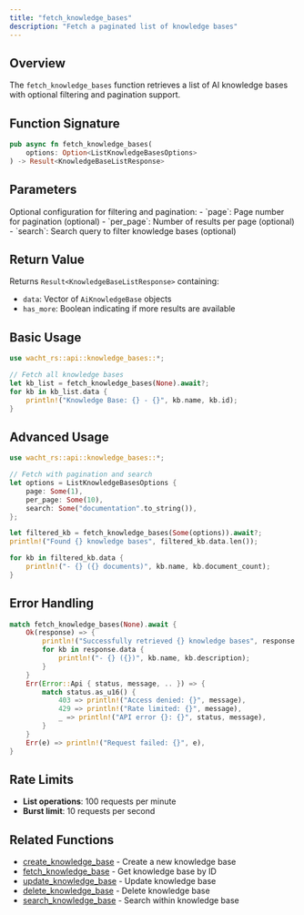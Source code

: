 ```yaml
---
title: "fetch_knowledge_bases"
description: "Fetch a paginated list of knowledge bases"
---
```


## Overview

The `fetch_knowledge_bases` function retrieves a list of AI knowledge bases with optional filtering and pagination support.

## Function Signature

```rust
pub async fn fetch_knowledge_bases(
    options: Option<ListKnowledgeBasesOptions>
) -> Result<KnowledgeBaseListResponse>
```

## Parameters

<ParamField path="options" type="Option<ListKnowledgeBasesOptions>">
  Optional configuration for filtering and pagination:
  - `page`: Page number for pagination (optional)
  - `per_page`: Number of results per page (optional)
  - `search`: Search query to filter knowledge bases (optional)
</ParamField>

## Return Value

Returns `Result<KnowledgeBaseListResponse>` containing:
- `data`: Vector of `AiKnowledgeBase` objects
- `has_more`: Boolean indicating if more results are available

## Basic Usage

```rust
use wacht_rs::api::knowledge_bases::*;

// Fetch all knowledge bases
let kb_list = fetch_knowledge_bases(None).await?;
for kb in kb_list.data {
    println!("Knowledge Base: {} - {}", kb.name, kb.id);
}
```

## Advanced Usage

```rust
use wacht_rs::api::knowledge_bases::*;

// Fetch with pagination and search
let options = ListKnowledgeBasesOptions {
    page: Some(1),
    per_page: Some(10),
    search: Some("documentation".to_string()),
};

let filtered_kb = fetch_knowledge_bases(Some(options)).await?;
println!("Found {} knowledge bases", filtered_kb.data.len());

for kb in filtered_kb.data {
    println!("- {} ({} documents)", kb.name, kb.document_count);
}
```

## Error Handling

```rust
match fetch_knowledge_bases(None).await {
    Ok(response) => {
        println!("Successfully retrieved {} knowledge bases", response.data.len());
        for kb in response.data {
            println!("- {} ({})", kb.name, kb.description);
        }
    }
    Err(Error::Api { status, message, .. }) => {
        match status.as_u16() {
            403 => println!("Access denied: {}", message),
            429 => println!("Rate limited: {}", message),
            _ => println!("API error {}: {}", status, message),
        }
    }
    Err(e) => println!("Request failed: {}", e),
}
```

## Rate Limits

- **List operations**: 100 requests per minute
- **Burst limit**: 10 requests per second

## Related Functions

- [create_knowledge_base](create-knowledge-base) - Create a new knowledge base
- [fetch_knowledge_base](fetch-knowledge-base) - Get knowledge base by ID
- [update_knowledge_base](update-knowledge-base) - Update knowledge base
- [delete_knowledge_base](delete-knowledge-base) - Delete knowledge base
- [search_knowledge_base](search-knowledge-base) - Search within knowledge base